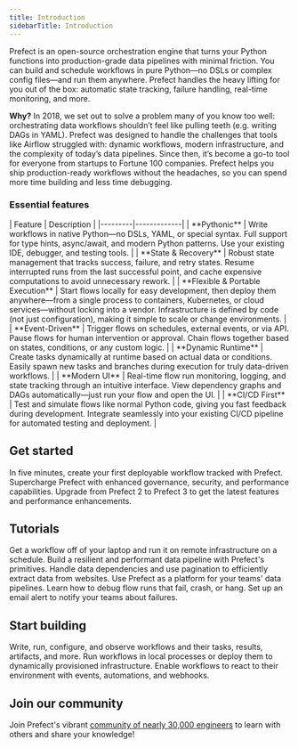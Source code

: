 ```yaml
---
title: Introduction
sidebarTitle: Introduction
---
```

Prefect is an open-source orchestration engine that turns your Python functions into production-grade data pipelines with minimal friction. You can build and schedule workflows in pure Python—no DSLs or complex config files—and run them anywhere. Prefect handles the heavy lifting for you out of the box: automatic state tracking, failure handling, real-time monitoring, and more.

**Why?** In 2018, we set out to solve a problem many of you know too well: orchestrating data workflows shouldn’t feel like pulling teeth (e.g. writing DAGs in YAML). Prefect was designed to handle the challenges that tools like Airflow struggled with: dynamic workflows, modern infrastructure, and the complexity of today’s data pipelines. Since then, it’s become a go-to tool for everyone from startups to Fortune 100 companies. Prefect helps you ship production-ready workflows without the headaches, so you can spend more time building and less time debugging.

### Essential features
<div className="t-full-width">
| Feature | Description |
|---------|-------------|
| **Pythonic** | Write workflows in native Python—no DSLs, YAML, or special syntax. Full support for type hints, async/await, and modern Python patterns. Use your existing IDE, debugger, and testing tools. |
| **State & Recovery** | Robust state management that tracks success, failure, and retry states. Resume interrupted runs from the last successful point, and cache expensive computations to avoid unnecessary rework. |
| **Flexible & Portable Execution** | Start flows locally for easy development, then deploy them anywhere—from a single process to containers, Kubernetes, or cloud services—without locking into a vendor. Infrastructure is defined by code (not just configuration), making it simple to scale or change environments. |
| **Event-Driven** | Trigger flows on schedules, external events, or via API. Pause flows for human intervention or approval. Chain flows together based on states, conditions, or any custom logic. |
| **Dynamic Runtime** | Create tasks dynamically at runtime based on actual data or conditions. Easily spawn new tasks and branches during execution for truly data-driven workflows. |
| **Modern UI** | Real-time flow run monitoring, logging, and state tracking through an intuitive interface. View dependency graphs and DAGs automatically—just run your flow and open the UI. |
| **CI/CD First** | Test and simulate flows like normal Python code, giving you fast feedback during development. Integrate seamlessly into your existing CI/CD pipeline for automated testing and deployment. |
</div>

## Get started

<CardGroup cols={3}>
  <Card title="Quickstart" icon="play" href="/v3/get-started/quickstart">
    In five minutes, create your first deployable workflow tracked with Prefect.
  </Card>
  <Card title="Prefect Cloud" icon="cloud" href="/v3/manage/cloud/index">
    Supercharge Prefect with enhanced governance, security, and performance capabilities.
  </Card>
  <Card title="Upgrade to Prefect 3" icon="sparkles" href="/v3/resources/upgrade-to-prefect-3">
    Upgrade from Prefect 2 to Prefect 3 to get the latest features and performance enhancements.
  </Card>
</CardGroup>

## Tutorials

<CardGroup cols={3}>
  <Card title="Schedule a flow" icon="calendar" href="/v3/tutorials/schedule">
    Get a workflow off of your laptop and run it on remote infrastructure on a schedule.
  </Card>
  <Card title="Build a data pipeline" icon="database" href="/v3/tutorials/pipelines">
    Build a resilient and performant data pipeline with Prefect's primitives.
  </Card>
  <Card title="Extract data from websites" icon="globe" href="/v3/tutorials/scraping">
    Handle data dependencies and use pagination to efficiently extract data from websites.
  </Card>
  <Card title="Set up a platform" icon="code" href="/v3/tutorials/platform">
    Use Prefect as a platform for your teams' data pipelines.
  </Card>
  <Card title="Debug a data pipeline" icon="bug" href="/v3/tutorials/debug">
    Learn how to debug flow runs that fail, crash, or hang.
  </Card>
  <Card title="Send alerts on failure" icon="bell" href="/v3/tutorials/alerts">
    Set up an email alert to notify your teams about failures.
  </Card>
</CardGroup>

## Start building

<CardGroup cols={3}>
  <Card title="Develop" icon="code" href="/v3/develop/write-flows">
    Write, run, configure, and observe workflows and their tasks, results, artifacts, and more.
  </Card>
  <Card title="Deploy" icon="rocket" href="/v3/deploy/index">
    Run workflows in local processes or deploy them to dynamically provisioned infrastructure.
  </Card>
  <Card title="Automate" icon="robot" href="/v3/automate/events/automations-triggers">
    Enable workflows to react to their environment with events, automations, and webhooks.
  </Card>
</CardGroup>

## Join our community

Join Prefect's vibrant [community of nearly 30,000 engineers](/contribute/index/) to learn with others and share your knowledge!
